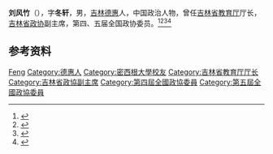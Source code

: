 '''刘风竹'''（{{bd|1889年||1981年|}}），字'''冬轩'''，男，[[吉林|吉林]][[德惠|德惠]]人，中国政治人物，曾任[[吉林省教育厅|吉林省教育厅]]厅长，[[吉林省政协|吉林省政协]]副主席，第四、五届全国政协委员。<ref>{{Cite book|title=20世纪中华人物名字号辞典|author=周家珍编著|publisher=法律出版社|year=2000|isbn=9787503628320|location=北京|pages=}}</ref><ref>{{Cite book|title=吉林省百科全书 • 下册|author=王云坤主编; 尤国, 尹峰文, 邢世杰等副主编|publisher=吉林人民出版社|year=1998|isbn=|location=长春|pages=}}</ref><ref>{{Cite book|title=中华人民共和国职官志|author=何虎生, 李耀东, 向常福主编|publisher=中国社会出版社|year=2003|isbn=9787800883934|location=北京|pages=}}</ref><ref>{{Cite web|title=刘风竹|url=http://alumni.neu.edu.cn/2019/1016/c5867a146436/page.htm|accessdate=2020-09-02|work=东北大学校友总会}}</ref>

== 参考资料 ==
{{reflist}}

{{中国人物小作品}}

{{Authority control}}
{{DEFAULTSORT:Liu刘}}
[[Category:刘姓|Feng]]
[[Category:德惠人|Category:德惠人]]
[[Category:密西根大學校友|Category:密西根大學校友]]
[[Category:吉林省教育厅厅长|Category:吉林省教育厅厅长]]
[[Category:吉林省政協副主席|Category:吉林省政協副主席]]
[[Category:第四屆全國政協委員|Category:第四屆全國政協委員]]
[[Category:第五屆全國政協委員|Category:第五屆全國政協委員]]
